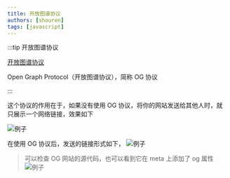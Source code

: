 ```yaml
---
title: 开放图谱协议
authors: [shouren]
tags: [javascript]
---
```


:::tip 开放图谱协议

[开放图谱协议](https://ogp.me/)

Open Graph Protocol（开放图谱协议），简称 OG 协议

:::

这个协议的作用在于，如果没有使用 OG 协议，将你的网站发送给其他人时，就只展示一个网络链接，效果如下

<!--truncate-->

![例子](./1.png)

在使用 OG 协议后，发送的链接形式如下，
![例子](./2.png)

> 可以检查 OG 网站的源代码，也可以看到它在 meta 上添加了 og 属性
> ![例子](./4.png)

